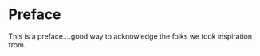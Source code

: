 # Preface {.unnumbered}

This is a preface....good way to acknowledge the folks we took inspiration from.